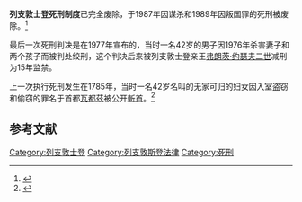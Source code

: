 {{死刑}}
'''列支敦士登死刑制度'''已完全废除，于1987年因谋杀和1989年因叛国罪的死刑被废除。<ref>{{cite web|url=http://www.ncadp.org/todayInHistory.cfm|title=Today in Capital Punishment History|access-date=2008-06-04|publisher=NCAPD|archive-url=https://web.archive.org/web/20080510150450/http://ncadp.org/todayInHistory.cfm#|archive-date=2008-05-10|dead-url=yes}}</ref>

最后一次死刑判决是在1977年宣布的，当时一名42岁的男子因1976年杀害妻子和两个孩子而被判处绞刑，这个判决后来被列支敦士登亲王[[弗朗茨·约瑟夫二世|弗朗茨·约瑟夫二世]]减刑为15年监禁。

上一次执行死刑发生在1785年，当时一名42岁名叫{{tsl|en|Barbara Erni|芭芭拉·埃尼}}的无家可归的妇女因入室盗窃和偷窃的罪名于首都[[瓦都茲|瓦都茲]]被公开[[斬首|斬首]]。<ref>{{cite web |url=https://www.saiten.ch/todesstrafe-gar-nicht-so-lange-her/ |title=Todesstrafe: Gar nicht so lange her |access-date=2017-08-20 |publisher=Saiten |date=2016-08-30 |archive-date=2020-10-25 |archive-url=https://web.archive.org/web/20201025104345/https://www.saiten.ch/todesstrafe-gar-nicht-so-lange-her/ |dead-url=no }}</ref>

==参考文献==
{{reflist}}
{{歐洲題目|死刑制度}}
[[Category:列支敦士登|Category:列支敦士登]] 
[[Category:列支敦斯登法律|Category:列支敦斯登法律]] 
[[Category:死刑|Category:死刑]]
